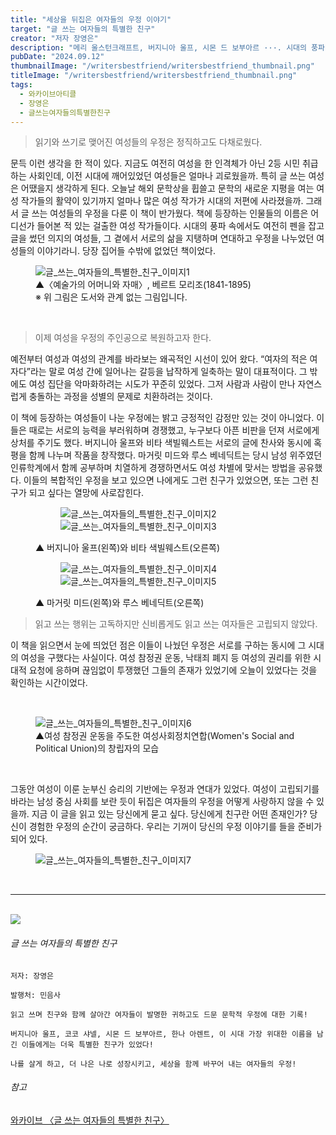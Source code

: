 ```yaml
---
title: "세상을 뒤집은 여자들의 우정 이야기"
target: "글 쓰는 여자들의 특별한 친구"
creator: "저자 장영은"
description: "메리 울스턴크래프트, 버지니아 울프, 시몬 드 보부아르 ···. 시대의 풍파 속에서도 여전히 펜을 잡고 글을 썼던 의지의 여성들과 그들의 우정 이야기가 펼쳐진다!"
pubDate: "2024.09.12"
thumbnailImage: "/writersbestfriend/writersbestfriend_thumbnail.png"
titleImage: "/writersbestfriend/writersbestfriend_thumbnail.png"
tags:
  - 와카이브아티클
  - 장영은
  - 글쓰는여자들의특별한친구
---
```


> 읽기와 쓰기로 맺어진 여성들의 우정은 정직하고도 다채로웠다.

문득 이런 생각을 한 적이 있다. 지금도 여전히 여성을 한 인격체가 아닌 2등 시민 취급하는 사회인데, 이전 시대에 깨어있었던 여성들은 얼마나 괴로웠을까. 특히 글 쓰는 여성은 어땠을지 생각하게 된다. 오늘날 해외 문학상을 휩쓸고 문학의 새로운 지평을 여는 여성 작가들의 활약이 있기까지 얼마나 많은 여성 작가가 시대의 저편에 사라졌을까. 그래서 글 쓰는 여성들의 우정을 다룬 이 책이 반가웠다. 책에 등장하는 인물들의 이름은 어디선가 들어본 적 있는 걸출한 여성 작가들이다. 시대의 풍파 속에서도 여전히 펜을 잡고 글을 썼던 의지의 여성들, 그 곁에서 서로의 삶을 지탱하며 연대하고 우정을 나누었던 여성들의 이야기라니. 당장 집어들 수밖에 없었던 책이었다.

<figure class="vertical">
  <img
    src="/writersbestfriend/writersbestfriend_content1.jpg"
    alt="글_쓰는_여자들의_특별한_친구_이미지1"
  />
  <figcaption>
    ▲〈예술가의 어머니와 자매〉, 베르트 모리조(1841-1895)<br />※ 위 그림은 도서와 관계 없는 그림입니다.
  </figcaption>
</figure>

<br />

> 이제 여성을 우정의 주인공으로 복원하고자 한다.

예전부터 여성과 여성의 관계를 바라보는 왜곡적인 시선이 있어 왔다. “여자의 적은 여자다”라는 말로 여성 간에 일어나는 갈등을 납작하게 일축하는 말이 대표적이다. 그 밖에도 여성 집단을 악마화하려는 시도가 꾸준히 있었다. 그저 사람과 사람이 만나 자연스럽게 충돌하는 과정을 성별의 문제로 치환하려는 것이다.

이 책에 등장하는 여성들이 나눈 우정에는 밝고 긍정적인 감정만 있는 것이 아니었다. 이들은 때로는 서로의 능력을 부러워하며 경쟁했고, 누구보다 아픈 비판을 던져 서로에게 상처를 주기도 했다. 버지니아 울프와 비타 색빌웨스트는 서로의 글에 찬사와 동시에 혹평을 함께 나누며 작품을 창작했다. 마거릿 미드와 루스 베네딕트는 당시 남성 위주였던 인류학계에서 함께 공부하며 치열하게 경쟁하면서도 여성 차별에 맞서는 방법을 공유했다. 이들의 복합적인 우정을 보고 있으면 나에게도 그런 친구가 있었으면, 또는 그런 친구가 되고 싶다는 열망에 사로잡힌다.

<figure class="full-width">
  <figure class="twin">
    <img
      src="/writersbestfriend/writersbestfriend_content2.jpg"
      alt="글_쓰는_여자들의_특별한_친구_이미지2"
    />
    <img
      src="/writersbestfriend/writersbestfriend_content3.jpg"
      alt="글_쓰는_여자들의_특별한_친구_이미지3"
    />  
  </figure>
  <figcaption>
    ▲ 버지니아 울프(왼쪽)와 비타 색빌웨스트(오른쪽)
  </figcaption>
</figure>

<figure class="full-width">
  <figure class="twin">
    <img
      src="/writersbestfriend/writersbestfriend_content4.jpg"
      alt="글_쓰는_여자들의_특별한_친구_이미지4"
    />
    <img
      src="/writersbestfriend/writersbestfriend_content5.jpg"
      alt="글_쓰는_여자들의_특별한_친구_이미지5"
    />  
  </figure>
  <figcaption>
    ▲ 마거릿 미드(왼쪽)와 루스 베네딕트(오른쪽)
  </figcaption>
</figure>

> 읽고 쓰는 행위는 고독하지만 신비롭게도 읽고 쓰는 여자들은 고립되지 않았다.

이 책을 읽으면서 눈에 띄었던 점은 이들이 나눴던 우정은 서로를 구하는 동시에 그 시대의 여성을 구했다는 사실이다. 여성 참정권 운동, 낙태죄 폐지 등 여성의 권리를 위한 시대적 요청에 응하며 끊임없이 투쟁했던 그들의 존재가 있었기에 오늘이 있었다는 것을 확인하는 시간이었다. 

<br />

<figure class="vertical">
  <img
    src="/writersbestfriend/writersbestfriend_content6.jpg"
    alt="글_쓰는_여자들의_특별한_친구_이미지6"
  />
  <figcaption>
    ▲여성 참정권 운동을 주도한 여성사회정치연합(Women's Social and Political Union)의 창립자의 모습
  </figcaption>
</figure>

<br />

그동안 여성이 이룬 눈부신 승리의 기반에는 우정과 연대가 있었다. 여성이 고립되기를 바라는 남성 중심 사회를 보란 듯이 뒤집은 여자들의 우정을 어떻게 사랑하지 않을 수 있을까. 지금 이 글을 읽고 있는 당신에게 묻고 싶다. 당신에게 친구란 어떤 존재인가? 당신이 경험한 우정의 순간이 궁금하다. 우리는 기꺼이 당신의 우정 이야기를 들을 준비가 되어 있다.

<figure class="vertical">
  <img
    src="/writersbestfriend/writersbestfriend_content7.jpg"
    alt="글_쓰는_여자들의_특별한_친구_이미지7"
  />
</figure>

<br />

---

<br />

<div class="target_introduce">
  <img src="/writersbestfriend/writersbestfriend_book.jpg" />

  <div>
    <h6>글 쓰는 여자들의 특별한 친구</h6>

    저자: 장영은
    
    발행처: 민음사

    읽고 쓰며 친구와 함께 살아간 여자들이 발명한 귀하고도 드문 문학적 우정에 대한 기록!

    버지니아 울프, 코코 샤넬, 시몬 드 보부아르, 한나 아렌트, 이 시대 가장 위대한 이름을 남긴 이들에게는 더욱 특별한 친구가 있었다!

    나를 살게 하고, 더 나은 나로 성장시키고, 세상을 함께 바꾸어 내는 여자들의 우정!
  </div>
</div>

<div class="relations">
  <h6>참고</h6>
  <a href="https://www.womynarchive.com?s=글 쓰는 여자들의 특별한 친구" target="_blank">
    와카이브 〈글 쓰는 여자들의 특별한 친구〉
  </a>
</div>
